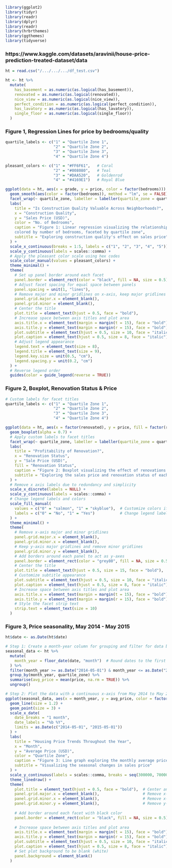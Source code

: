 
```r
library(ggplot2)
library(tidyr)
library(readr)
library(dplyr)
library(readr)
library(hrbrthemes)
library(ggthemes)
library(tidyverse)
```

### https://www.kaggle.com/datasets/aravinii/house-price-prediction-treated-dataset/data

```r
ht = read.csv("/.../.../.../df_test.csv")
```

```r
ht <- ht %>%
  mutate(
    has_basement = as.numeric(as.logical(has_basement)),
    renovated = as.numeric(as.logical(renovated)),
    nice_view = as.numeric(as.logical(nice_view)),
    perfect_condition = as.numeric(as.logical(perfect_condition)),
    has_lavatory = as.numeric(as.logical(has_lavatory)),
    single_floor = as.numeric(as.logical(single_floor))
  )
```


### Figure 1, Regression Lines for price by bedrooms/quality

```r
quartile_labels <- c("1" = "Quartile Zone 1", 
                     "2" = "Quartile Zone 2", 
                     "3" = "Quartile Zone 3", 
                     "4" = "Quartile Zone 4")

pleasant_colors <- c("1" = "#FF6F61",   # Coral
                     "2" = "#008080",   # Teal
                     "3" = "#DAA520",   # Goldenrod
                     "4" = "#4169E1")   # Royal Blue

ggplot(data = ht, aes(x = grade, y = price, color = factor(bedrooms))) +
  geom_smooth(aes(color = factor(bedrooms)), method = "lm", se = FALSE) +
  facet_wrap(~ quartile_zone, labeller = labeller(quartile_zone = quartile_labels)) +
  labs(
    title = "Is Construction Quality Valuable Across Neighborhoods?",
    x = "Construction Quality",
    y = "Sales Price (USD)",
    color = "No. of Bedrooms",
    caption = "Figure 1: Linear regression visualizing the relationship of construction quality and sales price
    colored by number of bedrooms, faceted by quartile zone",
    subtitle = "Exploring construction quality's effect on sales price"
  ) +
  scale_x_continuous(breaks = 1:5, labels = c("1", "2", "3", "4", "5")) + 
  scale_y_continuous(labels = scales::comma) +
  # Apply the pleasant color scale using hex codes
  scale_color_manual(values = pleasant_colors) +
  theme_minimal() +
  theme(
    # Set up panel border around each facet
    panel.border = element_rect(color = "black", fill = NA, size = 0.5),
    # Adjust facet spacing for equal space between panels
    panel.spacing = unit(1, "lines"),
    # Remove major and minor gridlines on x-axis, keep major gridlines on y-axis only
    panel.grid.major.x = element_blank(),
    panel.grid.minor = element_blank(),
    # Center the title
    plot.title = element_text(hjust = 0.5, face = "bold"),
    # Increase space between axis titles and plot area
    axis.title.x = element_text(margin = margin(t = 15), face = "bold"),
    axis.title.y = element_text(margin = margin(r = 15), face = "bold"),
    plot.subtitle = element_text(hjust = 0.5, size = 10, face = "italic"),  # Center subtitle, change size and style
    plot.caption = element_text(hjust = 0.5, size = 8, face = "italic"),  # Center subtitle, change size and style
    # Adjust legend appearance
    legend.text = element_text(size = 8),
    legend.title = element_text(size = 9),
    legend.key.size = unit(0.5, "cm"),
    legend.spacing.y = unit(0.2, "cm")
  ) +
  # Reverse legend order
  guides(color = guide_legend(reverse = TRUE))
```

### Figure 2, Boxplot, Renovation Status & Price

```r
# Custom labels for facet titles
quartile_labels <- c("1" = "Quartile Zone 1", 
                     "2" = "Quartile Zone 2", 
                     "3" = "Quartile Zone 3", 
                     "4" = "Quartile Zone 4")

ggplot(data = ht, aes(x = factor(renovated), y = price, fill = factor(renovated))) +
  geom_boxplot(alpha = 0.7) +
  # Apply custom labels to facet titles
  facet_wrap(~ quartile_zone, labeller = labeller(quartile_zone = quartile_labels)) +
  labs(
    title = "Profitability of Renovation?",
    x = "Renovation Status",
    y = "Sale Price (USD)",
    fill = "Renovation Status",
    caption = "Figure 2: Boxplot visualizing the effect of renovations on sales price, faceted by quartile zone",
    subtitle = "Exploring the sales price and renovation status of each quartile zone"
  ) +
  # Remove x axis labels due to redundancy and simplicity
  scale_x_discrete(labels = NULL) +
  scale_y_continuous(labels = scales::comma) +
  # Change legend labels and colors
  scale_fill_manual(
    values = c("0" = "salmon", "1" = "skyblue"),  # Customize colors if needed
    labels = c("0" = "No", "1" = "Yes")           # Change legend labels
  ) +
  theme_minimal() +
  theme(
    # Remove x-axis major and minor gridlines
    panel.grid.major.x = element_blank(),
    panel.grid.minor.x = element_blank(),
    # Keep y-axis major gridlines and remove minor gridlines
    panel.grid.minor.y = element_blank(),
    # Add borders around each panel to act as y-axes
    panel.border = element_rect(color = "grey80", fill = NA, size = 0.5),
    # Center the title
    plot.title = element_text(hjust = 0.5, size = 15, face = "bold"),
    # Customize subtitle appearance
    plot.subtitle = element_text(hjust = 0.5, size = 10, face = "italic"),  # Center subtitle, change size and style
    plot.caption = element_text(hjust = 0.5, size = 8, face = "italic"),
    # Increase space between axis titles and plot area
    axis.title.x = element_text(margin = margin(t = 15), face = "bold"),  # Space below x-axis label
    axis.title.y = element_text(margin = margin(r = 15), face = "bold"),  # Space to the right of y-axis label
    # Style the facet strip text
    strip.text = element_text(size = 10)
  )

```

### Figure 3, Price seasonality, May 2014 - May 2015

```r
ht$date <- as.Date(ht$date)

# Step 1: Create a month-year column for grouping and filter for data between May 2014 and May 2015
seasonal_data <- ht %>%
  mutate(
    month_year = floor_date(date, "month")  # Round dates to the first day of the month
  ) %>%
  filter(month_year >= as.Date("2014-05-01") & month_year <= as.Date("2015-05-01")) %>%
  group_by(month_year, quartile_zone) %>%
  summarise(avg_price = mean(price, na.rm = TRUE)) %>%
  ungroup()

# Step 2: Plot the data with a continuous x-axis from May 2014 to May 2015
ggplot(seasonal_data, aes(x = month_year, y = avg_price, color = factor(quartile_zone, levels = c(4, 3, 2, 1)), group = quartile_zone)) +
  geom_line(size = 1.2) +
  geom_point(size = 3) +
  scale_x_date(
    date_breaks = "1 month",
    date_labels = "%b %Y",
    limits = as.Date(c("2014-05-01", "2015-05-01"))
  ) +
  labs(
    title = "Housing Price Trends Throughout the Year",
    x = "Month",
    y = "Average Price (USD)",
    color = "Quartile Zone",
    caption = "Figure 3: Line graph exploring the monthly average prices, colored by quartile",
    subtitle = "Visualizing the seasonal changes in sales price"
  ) +
  scale_y_continuous(labels = scales::comma, breaks = seq(300000, 700000, by = 50000)) +
  theme_linedraw() +
  theme(
    plot.title = element_text(hjust = 0.5, face = "bold"),  # Center and bold the title
    panel.grid.major.x = element_blank(),                   # Remove x-axis major gridlines
    panel.grid.minor.x = element_blank(),                   # Remove x-axis minor gridlines
    panel.grid.minor.y = element_blank(),                   # Remove y-axis minor gridlines if desired
    
    # Add border around each facet with black color
    panel.border = element_rect(color = "black", fill = NA, size = 0.5),
    
    # Increase space between axis titles and plot area
    axis.title.x = element_text(margin = margin(t = 15), face = "bold"),  # Space above x-axis label
    axis.title.y = element_text(margin = margin(r = 15), face = "bold"),  # Space to the right of y-axis label
    plot.subtitle = element_text(hjust = 0.5, size = 10, face = "italic"),
    plot.caption = element_text(hjust = 0.5, size = 8, face = "italic"),
    # Set plot background to be blank (white)
    panel.background = element_blank()
  )
```